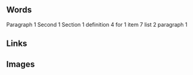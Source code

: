== Words ==
Paragraph 1
Second 1
Section 1
definition 4
for 1
item 7
list 2
paragraph 1
== Links ==
== Images ==
